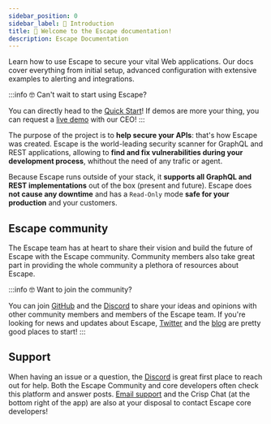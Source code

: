 ```yaml
---
sidebar_position: 0
sidebar_label: 👋 Introduction
title: 👋 Welcome to the Escape documentation!
description: Escape Documentation
---
```


Learn how to use Escape to secure your vital Web applications. Our docs cover everything from initial setup, advanced configuration with extensive examples to alerting and integrations.

:::info 🤓 Can't wait to start using Escape?

You can directly head to the [Quick Start](/dast/getting-started/registration)! 
If demos are more your thing, you can request a [live demo](https://calendly.com/tristank/product-demo?month=2023-01) with our CEO!
:::

The purpose of the project is to **help secure your APIs**: that's how Escape was created. Escape is the world-leading security scanner for GraphQL and REST applications, allowing to **find and fix vulnerabilities during your development process**, whithout the need of any trafic or agent.

Because Escape runs outside of your stack, it **supports all GraphQL and REST implementations** out of the box (present and future). Escape does **not cause any downtime** and has a `Read-Only` mode **safe for your production** and your customers.

## Escape community

The Escape team has at heart to share their vision and build the future of Escape with the Escape community. Community members also take great part in providing the whole community a plethora of resources about Escape.

:::info 🤓 Want to join the community?

You can join [GitHub](https://github.com/escape-technologies) and the [Discord](https://discord.escape.tech/) to share your ideas and opinions with other community members and members of the Escape team. If you're looking for news and updates about Escape, [Twitter](https://twitter.com/escapetechHQ) and the [blog](https://escape.tech/blog/) are pretty good places to start!
:::

## Support

When having an issue or a question, the [Discord](https://discord.escape.tech/) is great first place to reach out for help. Both the Escape Community and core developers often check this platform and answer posts. [Email support](mailto:support@escape.tech) and the Crisp Chat (at the bottom right of the app) are also at your disposal to contact Escape core developers!

